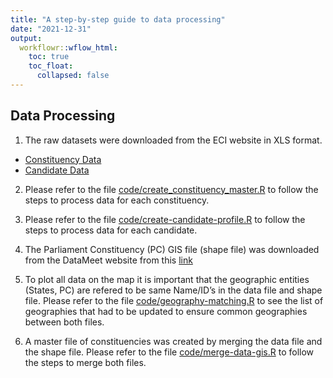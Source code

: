 ```yaml
---
title: "A step-by-step guide to data processing"
date: "2021-12-31"
output:
  workflowr::wflow_html:
    toc: true
    toc_float:
      collapsed: false
---
```


## Data Processing

1. The raw datasets were downloaded from the ECI website in XLS format. 
  - [Constituency Data](https://eci.gov.in/files/file/13541-32-constituency-data-summary-report/)
  - [Candidate Data](https://eci.gov.in/files/file/13539-33-constituency-wise-detailed-result/)
  
2. Please refer to the file [code/create_constituency_master.R]() to follow the steps to process data for each constituency.

3. Please refer to the file [code/create-candidate-profile.R]() to follow the steps to process data for each candidate.

4. The Parliament Constituency (PC) GIS file (shape file) was downloaded from the DataMeet website from this [link](http://projects.datameet.org/maps/parliamentary-constituencies/)

5. To plot all data on the map it is important that the geographic entities (States, PC) are refered to be same Name/ID's in the data file and shape file. Please refer to the file [code/geography-matching.R]() to see the list of geographies that had to be updated to ensure common geographies between both files.

6. A master file of constituencies was created by merging the data file and the shape file. Please refer to the file [code/merge-data-gis.R]() to follow the steps to merge both files. 
